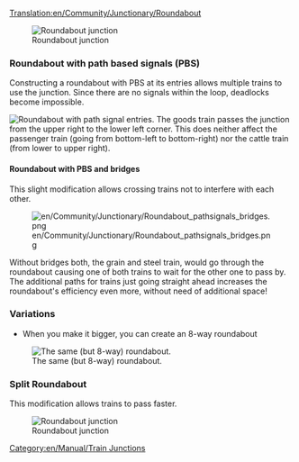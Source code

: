 [[Translation:en/Community/Junctionary/Roundabout]]
{{en/Community/Junctionary/Navigation}}

[[File:en/Community/Junctionary/Roundabout.png|none|frame|Roundabout junction]]

{{en/Community/Junctionary/Junction Criteria|Cheap|1|0|0|0|0||0|0|0|1|||Broken down trains affect whole junction.|
*Can handle up to 2 trains at a time
*When you make it bigger, you can create a 8-way roundabout
*Will cause traffic jams.
*Area: 6 x 6
}}

===Roundabout with path based signals (PBS)===
Constructing a roundabout with PBS at its entries allows multiple trains to use the junction. Since there are no signals within the loop, deadlocks become impossible.

[[File:en/Community/Junctionary/Roundabout pathsignals.png|none|frame|Roundabout with path signal entries.]]
The goods train passes the junction from the upper right to the lower left corner. This does neither affect the passenger train (going from bottom-left to bottom-right) nor the cattle train (from lower to upper right).

{{en/Community/Junctionary/Junction Criteria|Cheap|1|0|1|0|0||0|0|0||3||Impossible|
*Low cost, low space consumption and relatively high efficiency}}

====Roundabout with PBS and bridges====
This slight modification allows crossing trains not to interfere with each other.

[[File:en/Community/Junctionary/Roundabout pathsignals bridges.png]]

Without bridges both, the grain and steel train, would go through the roundabout causing one of both trains to wait for the other one to pass by. The additional paths for trains just going straight ahead increases the roundabout's efficiency even more, without need of additional space!
{{en/Community/Junctionary/Junction Criteria|Cheap|1|0|1|0|0||0|0|0||3||Impossible|}}

===Variations===
*When you make it bigger, you can create an 8-way roundabout
[[File:en/Community/Junctionary/Basic Roundabout 8-way.png|none|frame|The same (but 8-way) roundabout.]]

===Split Roundabout===

This modification allows trains to pass faster.

[[File:en/Community/Junctionary/Split Roundabout.png|none|frame|Roundabout junction]]

{{en/Community/Junctionary/Junction Criteria|Cheap|1|0|0|0|0||0|0|0|1|||Broken down trains affect whole junction.|
*Can handle up to 7-8 trains at a time
*Low possibility to cause traffic jams if less than 8 trains.
*Area: 33 x 33
}}

[[Category:en/Manual/Train Junctions]]